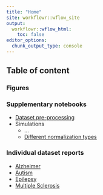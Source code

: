 ```yaml
---
title: "Home"
site: workflowr::wflow_site
output:
  workflowr::wflow_html:
    toc: false
editor_options:
  chunk_output_type: console
---
```


## Table of content

### Figures

### Supplementary notebooks

- [Dataset pre-processing](./preprocess.html)
- Simulations
    - ...
    - [Different normalization types](./simulation_distances.html)

### Individual dataset reports

- [Alzheimer](./report_az.html)
- [Autism](./report_asd.html)
- [Epilepsy](./report_ep.html)
- [Multiple Sclerosis](./report_ms.html)
